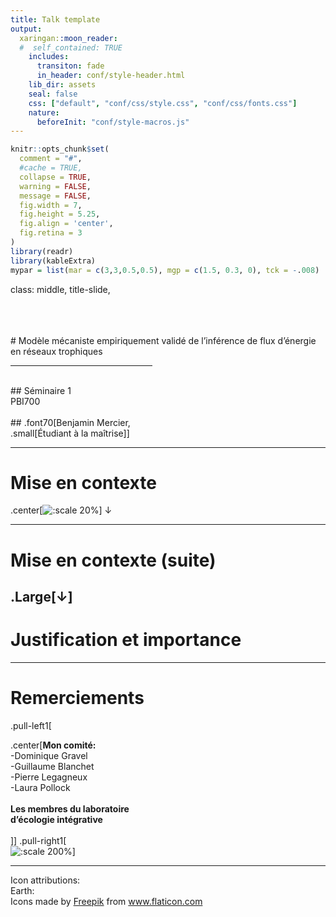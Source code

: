 ```yaml
---
title: Talk template
output:
  xaringan::moon_reader:
  #  self_contained: TRUE
    includes:
      transiton: fade
      in_header: conf/style-header.html
    lib_dir: assets
    seal: false
    css: ["default", "conf/css/style.css", "conf/css/fonts.css"]
    nature:
      beforeInit: "conf/style-macros.js"
---
```


```r
knitr::opts_chunk$set(
  comment = "#",
  #cache = TRUE,
  collapse = TRUE,
  warning = FALSE,
  message = FALSE,
  fig.width = 7,
  fig.height = 5.25,
  fig.align = 'center',
  fig.retina = 3
)
library(readr)
library(kableExtra)
mypar = list(mar = c(3,3,0.5,0.5), mgp = c(1.5, 0.3, 0), tck = -.008)
```

class:  middle, title-slide, 

<div class="my-logo-left"></div>
<br><br><br>
# Modèle mécaniste empiriquement validé de l'inférence de flux d'énergie en réseaux trophiques 
<br>
<hr width="45%" align="left" size="0.3" color="#FFFACD"></hr>
<br>
## Séminaire 1 <br> PBI700
<br><br>
## .font70[Benjamin Mercier, <br>.small[Étudiant à la maîtrise]]

---

# Mise en contexte

.center[![:scale 20%](images/climatechange.png)]
&darr;

---

# Mise en contexte (suite)

.Large[&darr;]
---

# Justification et importance


---

# Remerciements

.pull-left1[

.center[**Mon comité:**<br>
  -Dominique Gravel<br>
  -Guillaume Blanchet<br>
  -Pierre Legagneux<br>
  -Laura Pollock<br><br>
**Les membres du laboratoire <br>d'écologie intégrative**<br>
<br>
<p class="box"><br>.center[**Nous remercions le Conseil de Recherches en Sciences Naturelles et Génie du Canada (CRSNG) de son soutien. Le programme BIOS2 est supporté par le CRSNG**]<br></p>
]]
.pull-right1[
  <br>
  ![:scale 200%](images/thanks2.png)]

---

Icon attributions: <br>
Earth: <div>Icons made by <a href="https://www.freepik.com" title="Freepik">Freepik</a> from <a href="https://www.flaticon.com/" title="Flaticon">www.flaticon.com</a></div>

